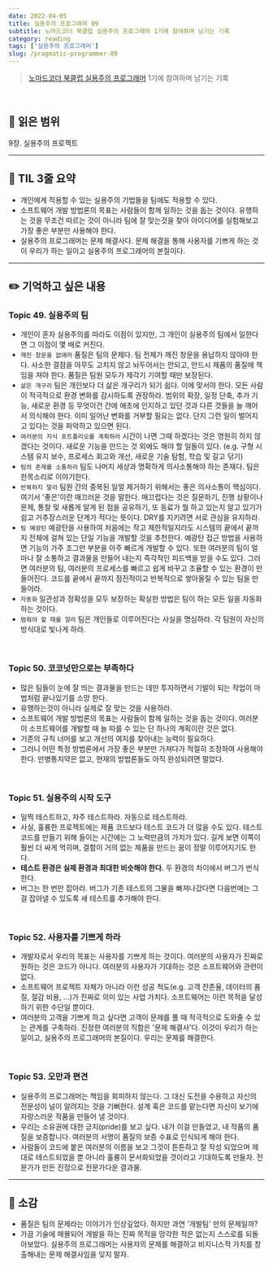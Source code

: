 ```yaml
---
date: 2022-04-05
title: 실용주의 프로그래머 09
subtitle: 노마드코더 북클럽 실용주의 프로그래머 1기에 참여하며 남기는 기록
category: reading
tags: ['실용주의 프로그래머']
slug: /pragmatic-programmer-09
---
```


> [노마드코더 북클럽 실용주의 프로그래머](https://nomadcoders.co/pragmatic-programmer?utm_source=Nomad+Academy&utm_campaign=b21db3e0fc-EMAIL_CAMPAIGN_2022_03_11&utm_medium=email&utm_term=0_4313d957c9-b21db3e0fc-44797189&mc_cid=b21db3e0fc&mc_eid=ada1dd7049) 1기에 참여하며 남기는 기록

<br />

## 📖 읽은 범위

9장. 실용주의 프로젝트

---

## 📍 TIL 3줄 요약

- 개인에게 적용할 수 있는 실용주의 기법들을 팀에도 적용할 수 있다.
- 소프트웨어 개발 방법론의 목표는 사람들이 함께 일하는 것을 돕는 것이다. 유행하는 것을 무조건 따르는 것이 아니라 팀에 잘 맞는것을 찾아 아이디어를 실험해보고 가장 좋은 부분만 사용해야 한다.
- 실용주의 프로그래머는 문제 해결사다. 문제 해결을 통해 사용자를 기쁘게 하는 것이 우리가 하는 일이고 실용주의 프로그래머의 본질이다.

---

## ✏️ 기억하고 싶은 내용

### Topic 49. 실용주의 팀

- 개인이 혼자 실용주의를 따라도 이점이 있지만, 그 개인이 실용주의 팀에서 일한다면 그 이점이 몇 배로 커진다.
- `깨진 창문을 없애라` 품질은 팀의 문제다. 팀 전체가 깨진 창문을 용납하지 않아야 한다. 사소한 결점을 아무도 고치지 않고 놔두어서는 안되고, 만드시 제품의 품질에 책임을 져야 한다. 품질은 팀원 모두가 제각기 기여할 때만 보장된다.
- `삶은 개구리` 팀은 개인보다 더 삶은 개구리가 되기 쉽다. 이에 맞서야 한다. 모든 사람이 적극적으로 환경 변화를 감시하도록 권장하라. 범위의 확장, 일정 단축, 추가 기능, 새로운 환경 등 무엇이건 간에 애초에 인지하고 있던 것과 다른 것들을 늘 깨어서 의식해야 한다. 이미 일어난 변화를 거부할 필요는 없다. 단지 그런 일이 벌어지고 있다는 것을 파악하고 있으면 된다.
- `여러분의 지식 포트폴리오를 계획하라` 시간이 나면 그때 하겠다는 것은 영원히 하지 않겠다는 것이다. 새로운 기능을 만드는 것 외에도 해야 할 일들이 있다. (e.g. 구형 시스템 유지 보수, 프로세스 회고와 개선, 새로운 기술 탐험, 학습 및 갈고 닦기)
- `팀의 존재를 소통하라` 팀도 나머지 세상과 명확하게 의사소통해야 하는 존재다. 팀은 한목소리로 이야기한다.
- `반복하지 말라` 팀원 간의 중복된 일얼 제거하기 위해서는 좋은 의사소통이 핵심이다. 여기서 '좋은'이란 매끄러운 것을 말한다. 매끄럽다는 것은 질문하기, 진행 상황이나 문제, 통찰 및 새롭게 알게 된 점을 공유하기, 또 동료가 뭘 하고 있는지 알고 있기가 쉽고 거추장스러운 단계가 적다는 뜻이다. DRY를 지키려면 서로 관심을 유지하라.
- `팀 예광탄` 예광탄을 사용하여 처음에는 작고 제한적일지라도 시스템의 끝에서 끝까지 전체에 걸쳐 있는 단일 기능을 개발할 것을 추천한다. 예광탄 접근 방법을 사용하면 기능의 가주 조그만 부분을 아주 빠르게 개발할 수 있다. 또한 여러분의 팀이 얼마나 잘 소통하고 결과물을 만들어 내는지 즉각적인 피드백을 받을 수도 있다. 그러면 여러분의 팀, 여러분의 프로세스를 빠르고 쉽게 바꾸고 조율할 수 있는 환경이 만들어진다. 코드를 끝에서 끝까지 점진적이고 반복적으로 쌓아올릴 수 있는 팀을 만들어라.
- `자동화` 일관성과 정확성을 모두 보장하는 확실한 방법은 팀이 하는 모든 일을 자동화하는 것이다.
- `멈춰야 할 때를 알라` 팀은 개인들로 이루어진다는 사실을 명심하라. 각 팀원이 자신의 방식대로 빛나게 하라.

<br />

### Topic 50. 코코넛만으로는 부족하다

- 많은 팀들이 눈에 잘 띄는 결과물을 만드는 데만 투자하면서 기발이 되는 작업이 마법처럼 끝나있기를 소망 한다.
- 유행하는것이 아니라 실제로 잘 맞는 것을 사용하라.
- 소프트웨어 개발 방법론의 목표는 사람들이 함께 일하는 것을 돕는 것이다. 여러분이 소프트웨어를 개발할 때 늘 따를 수 있는 단 하나의 계획이란 것은 없다.
- 기존의 규칙 너머를 보고 개선의 여지를 찾아내는 능력이 필요하다.
- 그러니 어떤 특정 방법론에서 가장 좋은 부분만 가져다가 적절히 조정하여 사용해야 한다. 만병통치약은 없고, 현재의 방법론들도 아직 완성되려면 멀었다.

<br />

### Topic 51. 실용주의 시작 도구

- 일찍 테스트하고, 자주 테스트하라. 자동으로 테스트하라.
- 사실, 훌륭한 프로젝트에는 제품 코드보다 테스트 코드가 더 많을 수도 있다. 테스트 코드를 만들기 위해 들이는 시간에는 그 노력만큼의 가치가 있다. 길게 보면 이쪽이 훨씬 더 싸게 먹히며, 결함이 거의 없는 제품을 만드는 꿈이 정말 이루어지기도 한다.
- **테스트 환경은 실제 환경과 최대한 비슷해야 한다.** 두 환경의 차이에서 버그가 번식한다.
- 버그는 한 번만 잡아라. 버그가 기존 테스트의 그물을 빠져나갔다면 다음번에는 그걸 잡아낼 수 있도록 새 테스트를 추가해야 한다.

<br />

### Topic 52. 사용자를 기쁘게 하라

- 개발자로서 우리의 목표는 사용자를 기쁘게 하는 것이다. 여러분의 사용자가 진짜로 원하는 것은 코드가 아니다. 여러분의 사용자가 기대하는 것은 소프트웨어와 관련이 없다.
- 소프트웨어 프로젝트 자체가 아니라 이런 성공 척도(e.g. 고객 잔존율, 데이터의 품질, 절감 비용, ...)가 진짜로 의미 있는 사업 가치다. 소프트웨어는 이런 목적을 달성하기 위한 수단일 뿐이다.
- 여러분의 고객을 기쁘게 하고 싶다면 고객이 문제를 풀 때 적극적으로 도와줄 수 있는 관계를 구축하라. 진정한 여러분의 직함은 '문제 해결사'다. 이것이 우리가 하는 일이고, 실용주의 프로그래머의 본질이다. 우리는 문제를 해결한다.

<br />

### Topic 53. 오만과 편견

- 실용주의 프로그래머는 책임을 회피하지 않는다. 그 대신 도전을 수용하고 자신의 전문성이 널이 알려지는 것을 기뻐한다. 설계 혹은 코드를 맡는다면 자신이 보기에 자랑스러운 작품을 만들어 낼 것이다.
- 우리는 소유권에 대한 긍지(pride)를 보고 싶다. 내가 이걸 만들었고, 내 작품의 품질을 보증합니다. 여러분의 서명이 품질의 보증 수표로 인식되게 해야 한다.
- 사람들이 코드에 붙은 여러분의 이름을 보고 그것이 튼튼하고 잘 작성 되었으며 제대로 테스트되었을 뿐 아니라 훌륭히 문서화되었을 것이라고 기대하도록 만들자. 전문가가 만든 진정으로 전문가다운 결과물.

---

## 💭 소감

- 품질은 팀의 문제라는 이야기가 인상깊었다. 하지만 과연 '개발팀' 만의 문제일까?
- 가끔 기술에 매몰되어 개발을 하는 진짜 목적을 망각한 적은 없는지 스스로를 되돌아보았다. 실용주의 프로그래머는 사용자의 문제를 해결하고 비지니스적 가치를 창출해내는 문제 해결사임을 잊지 말자.
